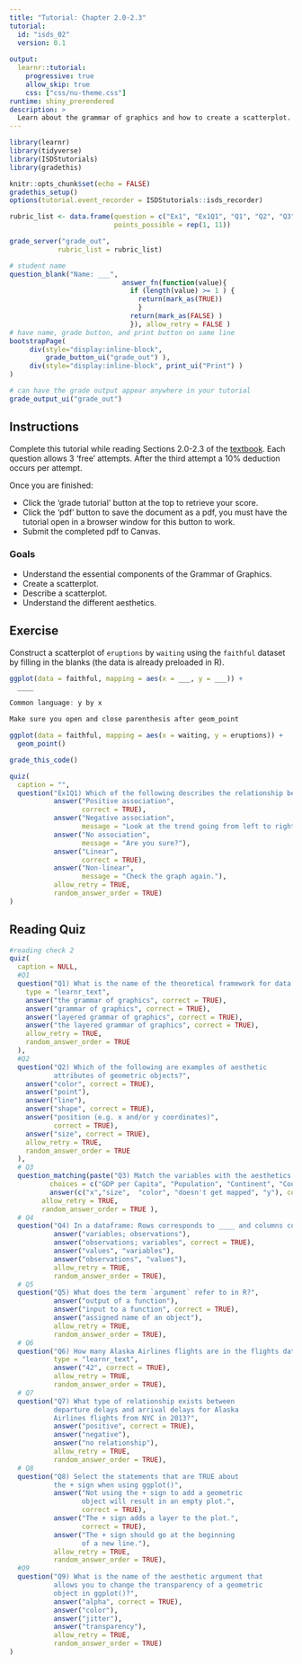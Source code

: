 ```yaml
---
title: "Tutorial: Chapter 2.0-2.3"
tutorial:
  id: "isds_02"
  version: 0.1
  
output:
  learnr::tutorial:
    progressive: true
    allow_skip: true
    css: ["css/nu-theme.css"]
runtime: shiny_prerendered
description: >
  Learn about the grammar of graphics and how to create a scatterplot.
---
```


```r
library(learnr)
library(tidyverse)
library(ISDStutorials)
library(gradethis)

knitr::opts_chunk$set(echo = FALSE)
gradethis_setup()
options(tutorial.event_recorder = ISDStutorials::isds_recorder)
```


```r
rubric_list <- data.frame(question = c("Ex1", "Ex1Q1", "Q1", "Q2", "Q3", "Q4", "Q5", "Q6", "Q7", "Q8", "Q9"),
                          points_possible = rep(1, 11))

grade_server("grade_out", 
            rubric_list = rubric_list)
```


```r
# student name
question_blank("Name: ___",
                            answer_fn(function(value){
                              if (length(value) >= 1 ) {
                                return(mark_as(TRUE))
                                }
                              return(mark_as(FALSE) )
                              }), allow_retry = FALSE )
# have name, grade button, and print button on same line
bootstrapPage(
     div(style="display:inline-block",
         grade_button_ui("grade_out") ),
     div(style="display:inline-block", print_ui("Print") )
)

# can have the grade output appear anywhere in your tutorial
grade_output_ui("grade_out")
```

## Instructions

Complete this tutorial while reading Sections 2.0-2.3 of the [textbook](https://nustat.github.io/intro-stat-ds/2-viz.html). Each question allows 3 'free' attempts. After the third attempt a 10% deduction occurs per attempt.

Once you are finished:

-   Click the 'grade tutorial' button at the top to retrieve your score.
-   Click the 'pdf' button to save the document as a pdf, you must have the tutorial open in a browser window for this button to work.
-   Submit the completed pdf to Canvas.


### Goals

-   Understand the essential components of the Grammar of Graphics.
-   Create a scatterplot.
-   Describe a scatterplot.
-   Understand the different aesthetics.


## Exercise

Construct a scatterplot of `eruptions` by `waiting` using the `faithful` dataset by filling in the blanks (the data is already preloaded in R).

```r
ggplot(data = faithful, mapping = aes(x = ___, y = ___)) +
  ____
```

```r
Common language: y by x
```

```r
Make sure you open and close parenthesis after geom_point
```

```r
ggplot(data = faithful, mapping = aes(x = waiting, y = eruptions)) +
  geom_point()
```

```r
grade_this_code()
```

```r
quiz(
  caption = "",
  question("Ex1Q1) Which of the following describes the relationship between eruptions and waiting? Check all that apply.",
           answer("Positive association",
                  correct = TRUE),
           answer("Negative association",
                  message = "Look at the trend going from left to right"),
           answer("No association",
                  message = "Are you sure?"),
           answer("Linear",
                  correct = TRUE),
           answer("Non-linear",
                  message = "Check the graph again."),
           allow_retry = TRUE,
           random_answer_order = TRUE)
)
```


## Reading Quiz

```r
#reading check 2
quiz(
  caption = NULL,
  #Q1
  question("Q1) What is the name of the theoretical framework for data visualization that is the foundation of the ggplot2 package?",
    type = "learnr_text",
    answer("the grammar of graphics", correct = TRUE),
    answer("grammar of graphics", correct = TRUE),
    answer("layered grammar of graphics", correct = TRUE),
    answer("the layered grammar of graphics", correct = TRUE),
    allow_retry = TRUE,
    random_answer_order = TRUE
  ),
  #Q2
  question("Q2) Which of the following are examples of aesthetic
           attributes of geometric objects?",
    answer("color", correct = TRUE),
    answer("point"),
    answer("line"),
    answer("shape", correct = TRUE),
    answer("position (e.g. x and/or y coordinates)", 
           correct = TRUE),
    answer("size", correct = TRUE),
    allow_retry = TRUE,
    random_answer_order = TRUE
  ),
  # Q3
  question_matching(paste("Q3) Match the variables with the aesthetics they are mapped onto in Figure 2.1", htmltools::img(src="images/Figure_02_1.png", height = 400, width = 700) ),
          choices = c("GDP per Capita", "Population", "Continent", "Country", "Life Expectancy"),
          answer(c("x","size",  "color", "doesn't get mapped", "y"), correct = TRUE), 
        allow_retry = TRUE,
        random_answer_order = TRUE ),
  # Q4
  question("Q4) In a dataframe: Rows corresponds to ____ and columns correspond to ___.",
           answer("variables; observations"),
           answer("observations; variables", correct = TRUE),
           answer("values", "variables"),
           answer("observations", "values"),
           allow_retry = TRUE,
           random_answer_order = TRUE),
  # Q5
  question("Q5) What does the term `argument` refer to in R?",
           answer("output of a function"),
           answer("input to a function", correct = TRUE),
           answer("assigned name of an object"),
           allow_retry = TRUE,
           random_answer_order = TRUE),
  # Q6
  question("Q6) How many Alaska Airlines flights are in the flights data frame?", 
           type = "learnr_text",
           answer("42", correct = TRUE),
           allow_retry = TRUE,
           random_answer_order = TRUE),
  # Q7
  question("Q7) What type of relationship exists between
           departure delays and arrival delays for Alaska
           Airlines flights from NYC in 2013?",
           answer("positive", correct = TRUE),
           answer("negative"),
           answer("no relationship"),
           allow_retry = TRUE,
           random_answer_order = TRUE),
  # Q8
  question("Q8) Select the statements that are TRUE about 
           the + sign when using ggplot()",
           answer("Not using the + sign to add a geometric 
                  object will result in an empty plot.", 
                  correct = TRUE),
           answer("The + sign adds a layer to the plot.", 
                  correct = TRUE),
           answer("The + sign should go at the beginning 
                  of a new line."),
           allow_retry = TRUE,
           random_answer_order = TRUE),
  #Q9
  question("Q9) What is the name of the aesthetic argument that 
           allows you to change the transparency of a geometric
           object in ggplot()?",
           answer("alpha", correct = TRUE),
           answer("color"),
           answer("jitter"),
           answer("transparency"),
           allow_retry = TRUE,
           random_answer_order = TRUE)
)

```
